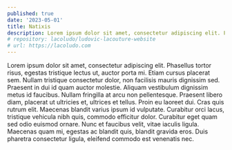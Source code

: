 ```yaml
---
published: true
date: '2023-05-01'
title: Natixis
description: Lorem ipsum dolor sit amet, consectetur adipiscing elit. Fusce nec lobortis ex. Maecenas scelerisque at dolor eu laoreet.
# repository: lacoludo/ludovic-lacouture-website
# url: https://lacoludo.com
---
```


Lorem ipsum dolor sit amet, consectetur adipiscing elit. Phasellus tortor risus, egestas tristique lectus ut, auctor porta mi. Etiam cursus placerat sem. Nullam tristique consectetur dolor, non facilisis mauris dignissim sed. Praesent in dui id quam auctor molestie. Aliquam vestibulum dignissim metus id faucibus. Nullam fringilla at arcu non pellentesque. Praesent libero diam, placerat ut ultricies et, ultrices et tellus. Proin eu laoreet dui. Cras quis rutrum elit. Maecenas blandit varius ipsum id vulputate. Curabitur orci lacus, tristique vehicula nibh quis, commodo efficitur dolor. Curabitur eget quam sed odio euismod ornare. Nunc et faucibus velit, vitae iaculis ligula. Maecenas quam mi, egestas ac blandit quis, blandit gravida eros. Duis pharetra consectetur ligula, eleifend commodo est venenatis nec.
